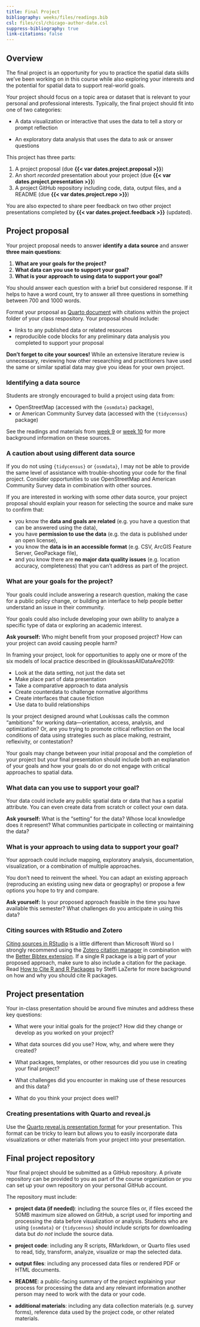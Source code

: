 ```yaml
---
title: Final Project
bibliography: weeks/files/readings.bib
csl: files/csl/chicago-author-date.csl
suppress-bibliography: true
link-citations: false
---
```


## Overview

The final project is an opportunity for you to practice the spatial data skills we've been working on in this course while also exploring your interests and the potential for spatial data to support real-world goals.

Your project should focus on a topic area or dataset that is relevant to your personal and professional interests. Typically, the final project should fit into one of two categories:

-   A data visualization or interactive that uses the data to tell a story or prompt reflection

-   An exploratory data analysis that uses the data to ask or answer questions

This project has three parts:

1.  A project proposal (due **{{< var dates.project.proposal >}}**)
2.  An short *recorded* presentation about your project (due **{{< var dates.project.presentation >}}**)
3.  A project GitHub repository including code, data, output files, and a README (due **{{< var dates.project.repo >}}**)

You are also expected to share peer feedback on two other project presentations completed by **{{< var dates.project.feedback >}}** (updated).

## Project proposal

Your project proposal needs to answer **identify a data source** and answer **three main questions**:

1. **What are your goals for the project?**
2. **What data can you use to support your goal?**
3. **What is your approach to using data to support your goal?**

You should answer each question with a brief but considered response. If it helps to have a word count, try to answer all three questions in something between 700 and 1000 words.

Format your proposal as [Quarto document](https://quarto.org/) with citations within the project folder of your class respository. Your proposal should include:

- links to any published data or related resources
- reproducible code blocks for any preliminary data analysis you completed to support your proposal

**Don't forget to cite your sources!** While an extensive literature review is unnecessary, reviewing how other researching and practitioners have used the same or similar spatial data may give you ideas for your own project.

### Identifying a data source

Students are strongly encouraged to build a project using data from:

-   OpenStreetMap (accessed with the `{osmdata}` package),
-   or American Community Survey data (accessed with the `{tidycensus}` package)

See the readings and materials from [week 9](https://bldgspatialdata.github.io/website/weeks/week_09.html) or [week 10](https://bldgspatialdata.github.io/website/weeks/week_10.html) for more background information on these sources.

:::{.callout-important appearance='simple' icon=true}
### A caution about using different data source
If you do not using `{tidycensus}` or `{osmdata}`, I may not be able to provide the same level of assistance with trouble-shooting your code for the final project. Consider opportunities to use OpenStreetMap and American Community Survey data in combination with other sources.
:::

If you are interested in working with some *other* data source, your project proposal should explain your reason for selecting the source and make sure to confirm that:

-   you know the **data and goals are related** (e.g. you have a question that can be answered using the data),
-   you have **permission to use the data** (e.g. the data is published under an open license),
-   you know the **data is in an accessible format** (e.g. CSV, ArcGIS Feature Server, GeoPackage file),
-   and you know there are **no major data quality issues** (e.g. location accuracy, completeness) that you can't address as part of the project.

### What are your goals for the project?

Your goals could include answering a research question, making the case for a public policy change, or building an interface to help people better understand an issue in their community.

Your goals could also include developing your own ability to analyze a specific type of data or exploring an academic interest.

**Ask yourself:** Who might benefit from your proposed project? How can your project can avoid causing people harm?

In framing your project, look for opportunities to apply one or more of the six models of local practice described in @loukissasAllDataAre2019:

-   Look at the data setting, not just the data set
-   Make place part of data presentation
-   Take a comparative approach to data analysis
-   Create counterdata to challenge normative algorithms
-   Create interfaces that cause friction
-   Use data to build relationships

Is your project designed around what Loukissas calls the common "ambitions" for working data---orientation, access, analysis, and optimization? Or, are you trying to promote critical reflection on the local conditions of data using strategies such as place making, restraint, reflexivity, or contestation?

Your goals may change between your initial proposal and the completion of your project but your final presentation should include both an explanation of your goals and how your goals do or do not engage with critical approaches to spatial data.

### What data can you use to support your goal?

Your data could include any public spatial data or data that has a spatial attribute. You can even create data from scratch or collect your own data.

**Ask yourself:** What is the "setting" for the data? Whose local knowledge does it represent? What communities participate in collecting or maintaining the data?

### What is your approach to using data to support your goal?

Your approach could include mapping, exploratory analysis, documentation, visualization, or a combination of multiple approaches.

You don't need to reinvent the wheel. You can adapt an existing approach (reproducing an existing using new data or geography) or propose a few options you hope to try and compare.

**Ask yourself:** Is your proposed approach feasible in the time you have available this semester? What challenges do you anticipate in using this data?

:::{.callout-tip appearance='simple' icon=true}
### Citing sources with RStudio and Zotero

[Citing sources in RStudio](https://rstudio.github.io/visual-markdown-editing/citations) is a little different than Microsoft Word so I strongly recommend using the [Zotero citation manager](https://zotero.org/) in combination with the [Better Bibtex extension](https://retorque.re/zotero-better-bibtex/). If a single R package is a big part of your proposed approach, make sure to also include a citation for the package. Read [How to Cite R and R Packages](https://ropensci.org/blog/2021/11/16/how-to-cite-r-and-r-packages/) by Steffi LaZerte for more background on how and why you should cite R packages.

:::

## Project presentation

Your in-class presentation should be around five minutes and address these key questions:

-   What were your initial goals for the project? How did they change or develop as you worked on your project?

-   What data sources did you use? How, why, and where were they created?

-   What packages, templates, or other resources did you use in creating your final project?

-   What challenges did you encounter in making use of these resources and this data?

-   What do you think your project does well?

::: {.callout-tip appearance="simple"}
### Creating presentations with Quarto and reveal.js
Use the [Quarto reveal.js presentation format](https://quarto.org/docs/presentations/revealjs/) for your presentation. This format can be tricky to learn but allows you to easily incorporate data visualizations or other materials from your project into your presentation.
:::

## Final project repository

Your final project should be submitted as a GitHub repository. A private repository can be provided to you as part of the course organization or you can set up your own repository on your personal GitHub account.

The repository must include:

-   **project data (if needed)**: including the source files or, if files exceed the 50MB maximum size allowed on GitHub, a script used for importing and processing the data before visualization or analysis. Students who are using `{osmdata}` or `{tidycensus}` should include scripts for downloading data but *do not* include the source data.

-   **project code**: including any R scripts, RMarkdown, or Quarto files used to read, tidy, transform, analyze, visualize or map the selected data.

-   **output files**: including any processed data files or rendered PDF or HTML documents.

-   **README**: a public-facing summary of the project explaining your process for processing the data and any relevant information another person may need to work with the data or your code.

-   **additional materials**: including any data collection materials (e.g. survey forms), reference data used by the project code, or other related materials.
